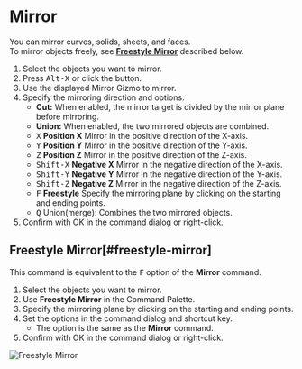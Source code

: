 
# Mirror

<Reference shortcut="Alt-X" command="Mirror" button="Left of Command Bar" />

You can mirror curves, solids, sheets, and faces.<br />
To mirror objects freely, see [**Freestyle Mirror**](#freestyle-mirror) described below.

1. Select the objects you want to mirror.
2. Press <kbd>Alt-X</kbd> or click the button.
3. Use the displayed Mirror Gizmo to mirror.
4. Specify the mirroring direction and options.
   - **Cut:** When enabled, the mirror target is divided by the mirror plane before mirroring.
   - **Union:** When enabled, the two mirrored objects are combined.
   - <kbd>X</kbd> **Position X** Mirror in the positive direction of the X-axis.
   - <kbd>Y</kbd> **Position Y** Mirror in the positive direction of the Y-axis.
   - <kbd>Z</kbd> **Position Z** Mirror in the positive direction of the Z-axis.
   - <kbd>Shift-X</kbd> **Negative X** Mirror in the negative direction of the X-axis.
   - <kbd>Shift-Y</kbd> **Negative Y** Mirror in the negative direction of the Y-axis.
   - <kbd>Shift-Z</kbd> **Negative Z** Mirror in the negative direction of the Z-axis.
   - <kbd>F</kbd> **Freestyle** Specify the mirroring plane by clicking on the starting and ending points.
   - <kbd>Q</kbd> Union(merge): Combines the two mirrored objects.
5. Confirm with OK in the command dialog or right-click.

## Freestyle Mirror[#freestyle-mirror]

This command is equivalent to the <kbd>F</kbd> option of the **Mirror** command.

1. Select the objects you want to mirror.
2. Use **Freestyle Mirror** in the Command Palette.
3. Specify the mirroring plane by clicking on the starting and ending points.
4. Set the options in the command dialog and shortcut key.
   - The option is the same as the **Mirror** command.
5. Confirm with OK in the command dialog or right-click.

![Freestyle Mirror](/img/freestyle-mirror.gif)


